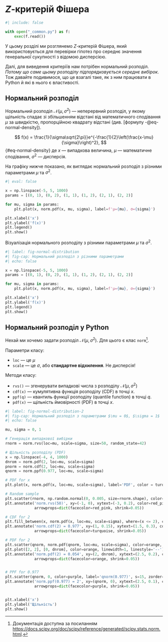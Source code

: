 # $Z$-критерій Фішера {#sec-z-test}

```python
#| include: false

with open("_common.py") as f:
    exec(f.read())
```

У цьому розділі ми розглянемо $Z$-критерій Фішера, який використовується для перевірки гіпотез про середнє значення генеральної сукупності з відомою дисперсією.

Далі, для виведення критеріїв нам потрібен нормальний розподіл. *Потому що саме цьому розподілу підпорядковується середнє вибірок*. Тож давайте подивимося, що це взагалі таке, як з ним працювати в Python й які в нього є властивості.

## Нормальний розподіл

Нормальний розподіл $\mathcal{N}(\mu, \sigma^2)$ --- неперервний розподіл, у якому щільність спадає зі збільшенням відстані від математичного сподівання $\mu$ за швидкістю, пропорційною квадрату відстані (див. [формулу -@eq-normal-density]).

$$
f(x) = \frac{1}{\sigma\sqrt{2\pi}}e^{-\frac{1}{2}\left(\frac{x-\mu}{\sigma}\right)^2},
$$ {#eq-normal-density}
де $x$ --- випадкова величина, $\mu$ --- математичне сподівання, $\sigma^2$ --- дисперсія.

На графіку нижче показано, як виглядає нормальний розподіл з різними параметрами $\mu$ та $\sigma^2$.

::: {#lst-normal-distribution}

```python
#| eval: false

x = np.linspace(-5, 5, 1000)
params = [(0, 1), (0, 2), (1, 1), (1, 2), (2, 1), (2, 2)]

for mu, sigma in params:
    plt.plot(x, norm.pdf(x, mu, sigma), label=f'μ={mu}, σ={sigma}')

plt.xlabel('x')
plt.ylabel('f(x)')
plt.legend()
plt.show()
```

Візуалізація нормального розподілу з різними параметрами $\mu$ та $\sigma^2$.
:::

```python
#| label: fig-normal-distribution
#| fig-cap: Нормальний розподіл з різними параметрами
#| echo: false

x = np.linspace(-5, 5, 1000)
params = [(0, 1), (0, 2), (1, 1), (1, 2), (2, 1), (2, 2)]

for mu, sigma in params:
    plt.plot(x, norm.pdf(x, mu, sigma), label=f'μ={mu}, σ={sigma}')

plt.xlabel('x')
plt.ylabel('f(x)')
plt.legend()
plt.show()
```

## Нормальний розподіл у Python

Нехай ми хочемо задати розподіл $\mathcal{N}(\mu, \sigma^2)$. Для цього є клас `norm`[^py-norm].

[^py-norm]: Документація доступна за посиланням <https://docs.scipy.org/doc/scipy/reference/generated/scipy.stats.norm.html>.

Параметри класу:

- `loc` --- це $\mu$
- `scale` --- це $\sigma$, або **стандартне відхилення**. Не дисперсія!

Методи класу:

- `rvs()` --- згенерувати випадкові числа з розподілу $\mathcal{N}(\mu, \sigma^2)$
- `cdf(x)` --- кумулятивна функція розподілу (CDF) в точці $x$.
- `ppf(q)` --- квантиль функції розподілу (quantile function) в точці $q$.
- `pdf(x)` --- щільність ймовірності (PDF) в точці $x$.



```python
#| label: fig-normal-distribution-2
#| fig-cap: Нормальний розподіл з параметрами $\mu = 0$, $\sigma = 1$
#| echo: false

mu, sigma = 0, 1

# Генерація випадкової вибірки
rnorm = norm.rvs(loc=mu, scale=sigma, size=50, random_state=42)

# Щільність розподілу (PDF)
x = np.linspace(-4, 4, 1000)
dnrom = norm.pdf(2, loc=mu, scale=sigma)
pnorm = norm.cdf(2, loc=mu, scale=sigma)
qnorm = norm.ppf(0.977, loc=mu, scale=sigma)

# PDF for x
plt.plot(x, norm.pdf(x, loc=mu, scale=sigma), label='PDF', color = turquoise)

# Random sample
plt.scatter(rnorm, np.random.normal(0, 0.005, size=rnorm.shape), color=red_pink, alpha=0.5, s=10)
plt.annotate('norm.rvs(50)', xy=(-1, 0), xytext=(-3, 0.2), color=red_pink, ha = 'center',
             arrowprops=dict(facecolor=red_pink, shrink=0.05))

# CDF for 2
plt.fill_between(x, norm.pdf(x, loc=mu, scale=sigma), where=(x <= 2), color=turquoise, alpha=0.2)
plt.annotate('norm.cdf(2) = 0.977', xy=(1, 0.15), xytext=(1.5, 0.3), color=turquoise,
             arrowprops=dict(facecolor=turquoise, shrink=0.05))

# PDF for 2
plt.scatter(qnorm, norm.pdf(qnorm, loc=mu, scale=sigma), color=orange, s=15, zorder=5)
plt.plot([2, 2], [0, dnrom], color=orange, linewidth=1, linestyle='--')
plt.annotate('norm.pdf(2) = 0.054', xy=(2, dnrom), xytext=(2.5, 0.2), color=orange, ha = 'center',
             arrowprops=dict(facecolor=orange, shrink=0.05))


# PPF for 0.977
plt.scatter(qnorm, 0, color=purple, label='qnorm(0.977)', s=15, zorder=5)
plt.annotate('norm.ppf(0.977) = 2', xy=(qnorm, 0), xytext=(2.5, 0.1), color=purple, ha = 'left',
             arrowprops=dict(facecolor=purple, shrink=0.05))


plt.xlabel('x')
plt.ylabel('Щільність')
plt.show()
```